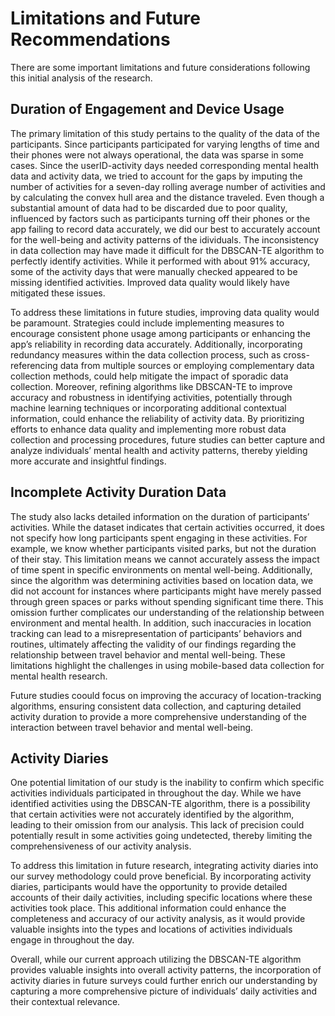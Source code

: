 # Limitations and Future Recommendations

There are some important limitations and future considerations following this initial analysis of the research.

## **Duration of Engagement and Device Usage**

The primary limitation of this study pertains to the quality of the data of the participants. Since participants participated for varying lengths of time and their phones were not always operational, the data was sparse in some cases. Since the userID-activity days needed corresponding mental health data and activity data, we tried to account for the gaps by imputing the number of activities for a seven-day rolling average number of activities and by calculating the convex hull area and the distance traveled. Even though a substantial amount of data had to be discarded due to poor quality, influenced by factors such as participants turning off their phones or the app failing to record data accurately, we did our best to accurately account for the well-being and activity patterns of the idividuals. The inconsistency in data collection may have made it difficult for the DBSCAN-TE algorithm to perfectly identify activities. While it performed with about 91% accuracy, some of the activity days that were manually checked appeared to be missing identified activities. Improved data quality would likely have mitigated these issues.

To address these limitations in future studies, improving data quality would be paramount. Strategies could include implementing measures to encourage consistent phone usage among participants or enhancing the app's reliability in recording data accurately. Additionally, incorporating redundancy measures within the data collection process, such as cross-referencing data from multiple sources or employing complementary data collection methods, could help mitigate the impact of sporadic data collection. Moreover, refining algorithms like DBSCAN-TE to improve accuracy and robustness in identifying activities, potentially through machine learning techniques or incorporating additional contextual information, could enhance the reliability of activity data. By prioritizing efforts to enhance data quality and implementing more robust data collection and processing procedures, future studies can better capture and analyze individuals' mental health and activity patterns, thereby yielding more accurate and insightful findings.

## **Incomplete Activity Duration Data**

The study also lacks detailed information on the duration of participants' activities. While the dataset indicates that certain activities occurred, it does not specify how long participants spent engaging in these activities. For example, we know whether participants visited parks, but not the duration of their stay. This limitation means we cannot accurately assess the impact of time spent in specific environments on mental well-being. Additionally, since the algorithm was determining activities based on location data, we did not account for instances where participants might have merely passed through green spaces or parks without spending significant time there. This omission further complicates our understanding of the relationship between environment and mental health. In addition, such inaccuracies in location tracking can lead to a misrepresentation of participants' behaviors and routines, ultimately affecting the validity of our findings regarding the relationship between travel behavior and mental well-being. These limitations highlight the challenges in using mobile-based data collection for mental health research.

Future studies coould focus on improving the accuracy of location-tracking algorithms, ensuring consistent data collection, and capturing detailed activity duration to provide a more comprehensive understanding of the interaction between travel behavior and mental well-being.

## **Activity Diaries**

One potential limitation of our study is the inability to confirm which specific activities individuals participated in throughout the day. While we have identified activities using the DBSCAN-TE algorithm, there is a possibility that certain activities were not accurately identified by the algorithm, leading to their omission from our analysis. This lack of precision could potentially result in some activities going undetected, thereby limiting the comprehensiveness of our activity analysis.

To address this limitation in future research, integrating activity diaries into our survey methodology could prove beneficial. By incorporating activity diaries, participants would have the opportunity to provide detailed accounts of their daily activities, including specific locations where these activities took place. This additional information could enhance the completeness and accuracy of our activity analysis, as it would provide valuable insights into the types and locations of activities individuals engage in throughout the day.

Overall, while our current approach utilizing the DBSCAN-TE algorithm provides valuable insights into overall activity patterns, the incorporation of activity diaries in future surveys could further enrich our understanding by capturing a more comprehensive picture of individuals' daily activities and their contextual relevance.
